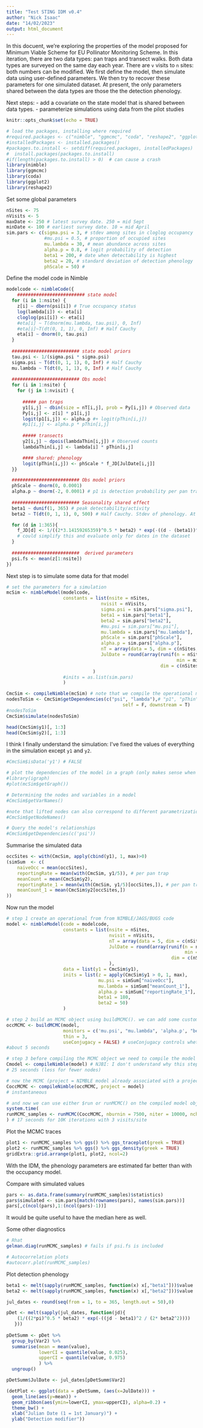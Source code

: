 ```yaml
---
title: "Test STING IDM v0.4"
author: "Nick Isaac"
date: "14/02/2023"
output: html_document
---
```


In this docuent, we're exploring the properties of the model proposed for Minimum Viable Scheme for EU Pollinator Monitoring Scheme. In this iteration, there are two data types: pan traps and transect walks. Both data types are surveyed on the same day each year. There are `v` visits to `n` sites: both numbers can be modified. We first define the model, then simulate data using user-defined parameters. We then try to recover these parameters for one simulated dataset. At present, the only parameters shared between the data types are those the the detection phenology.

Next steps:
- add a covariate on the state model that is shared between data types.
- parameterize simulations using data from the pilot studies

```r
knitr::opts_chunk$set(echo = TRUE)

# load the packages, installing where required
#required.packages <- c("nimble", "ggmcmc", "coda", "reshape2", "ggplot2")
#installedPackages <- installed.packages()
#packages.to.install <- setdiff(required.packages, installedPackages)
#  install.packages(packages.to.install)
#if(length(packages.to.install) > 0)  # can cause a crash
library(nimble)
library(ggmcmc)
library(coda)
library(ggplot2)
library(reshape2)
```

Set some global parameters
```r
nSites <- 75
nVisits <- 5
maxDate <- 250 # latest survey date. 250 = mid Sept
minDate <- 100 # earliest survey date. 10 = mid April
sim.pars <- c(sigma.psi = 3, # stdev among sites in cloglog occupancy
              #mu.psi = 0.5, # proportion of occupied sites 
              mu.lambda = 30, # mean abundance across sites
              alpha.p = 0.8, # logit probability of detection 
              beta1 = 200, # date when detectability is highest
              beta2 = 20, # standard deviation of detection phenology
              phScale = 50) #
```

Define the model code in Nimble
```r
modelcode <- nimbleCode({
    ######################### state model
  for (i in 1:nsite) {
    z[i] ~ dbern(psi[i]) # True occupancy status
    log(lambda[i]) <- eta[i] 
    cloglog(psi[i]) <- eta[i] 
    #eta[i] ~ T(dnorm(mu.lambda, tau.psi), 0, Inf)
    #eta[i]~T(dt(0, 1, 1), 0, Inf) # Half Cauchy 
    eta[i] ~ dnorm(0, tau.psi)
  }  
  
  ######################### state model priors
  tau.psi <- 1/(sigma.psi * sigma.psi) 
  sigma.psi ~ T(dt(0, 1, 1), 0, Inf) # Half Cauchy
  mu.lambda ~ T(dt(0, 1, 1), 0, Inf) # Half Cauchy  
  
  ######################### Obs model
  for (i in 1:nsite) {
    for (j in 1:nvisit) {
      
      ##### pan traps
      y1[i,j] ~ dbin(size = nT[i,j], prob = Py[i,j]) # Observed data
      Py[i,j] <- z[i] * p1[i,j]
      logit(p1[i,j]) <- alpha.p #+ logit(pThin[i,j])
      #p1[i,j] <- alpha.p * pThin[i,j]
      
      ##### transects 
      y2[i,j] ~ dpois(lambdaThin[i,j]) # Observed counts
      lambdaThin[i,j] <- lambda[i] * pThin[i,j]

      #### shared: phenology
      logit(pThin[i,j]) <- phScale * f_JD[JulDate[i,j]]
  }}

  ######################### Obs model priors
  phScale ~ dnorm(0, 0.0001)
  alpha.p ~ dnorm(-2, 0.0001) # p1 is detection probability per pan trap at peak phenology; could replace with a logistic model
  
  ######################### Seasonality shared effect
  beta1 ~ dunif(1, 365) # peak detectability/activity
  beta2 ~ T(dt(0, 1, 1), 0, 500) # Half Cauchy. Stdev of phenology. At sd=500 the curve is entirely flat

  for (d in 1:365){
    f_JD[d] <- 1/((2*3.14159265359)^0.5 * beta2) * exp(-((d - (beta1))^2 / (2* beta2^2)))
    # could simplify this and evaluate only for dates in the dataset
  }
  
  #########################  derived parameters
  psi.fs <- mean(z[1:nsite])
})
```


Next step is to simulate some data for that model
```r
# set the parameters for a simulation
mcSim <- nimbleModel(modelcode,
                     constants = list(nsite = nSites, 
                                   nvisit = nVisits,
                                   sigma.psi = sim.pars["sigma.psi"],
                                   beta1 = sim.pars["beta1"],
                                   beta2 = sim.pars["beta2"],
                                   #mu.psi = sim.pars["mu.psi"],
                                   mu.lambda = sim.pars["mu.lambda"],
                                   phScale = sim.pars["phScale"],
                                   alpha.p = sim.pars["alpha.p"],
                                   nT = array(data = 5, dim = c(nSites, nVisits)),
                                   JulDate = round(array(runif(n = nSites*nVisits, 
                                                               min = minDate, max = maxDate), 
                                                         dim = c(nSites, nVisits)), 0)
                                )
                     #inits = as.list(sim.pars)
                     )

CmcSim <- compileNimble(mcSim) # note that we compile the operational model not the code!
nodesToSim <- CmcSim$getDependencies(c("psi", "lambda"),# "p1", "pThin"),
                                           self = F, downstream = T)
#nodesToSim
CmcSim$simulate(nodesToSim)

head(CmcSim$y1)[, 1:3]
head(CmcSim$y2)[, 1:3]
```

I think I finally understand the simulation: I've fixed the values of everything in the simulation except `y1` and `y2`.


```r
#CmcSim$isData('y1') # FALSE

# plot the dependencies of the model in a graph (only makes sense when the model is very simple)
#library(igraph)
#plot(mcSim$getGraph())

# Determining the nodes and variables in a model
#CmcSim$getVarNames()

#note that lifted nodes can also correspond to different parametrizations
#CmcSim$getNodeNames()

# Query the model's relationships
#CmcSim$getDependencies(c('psi'))
```


Summarise the simulated data
```r
occSites <- with(CmcSim, apply(cbind(y1), 1, max)>0)
(simSum  <- c(
    naiveOcc = mean(occSites),
    reportingRate = mean(with(CmcSim, y1/5)), # per pan trap
    meanCount = mean(CmcSim$y2),
    reportingRate_1 = mean(with(CmcSim, y1/5)[occSites,]), # per pan trap
    meanCount_1 = mean(CmcSim$y2[occSites,])
))
```


Now run the model
```r
# step 1 create an operational from from NIMBLE/JAGS/BUGS code
model <- nimbleModel(code = modelcode, 
                     constants = list(nsite = nSites, 
                                      nvisit = nVisits,
                                      nT = array(data = 5, dim = c(nSites, nVisits)),
                                      JulDate = round(array(runif(n = nSites*nVisits, 
                                                                  min = minDate, max = maxDate), 
                                                             dim = c(nSites, nVisits)), 0)
                                      ),
                     data = list(y1 = CmcSim$y1), 
                     inits = list(z = apply(CmcSim$y1 > 0, 1, max), 
                                  mu.psi = simSum["naiveOcc"], 
                                  mu.lambda = simSum["meanCount_1"],
                                  alpha.p = simSum["reportingRate_1"],
                                  beta1 = 180,
                                  beta2 = 50)
                     )

# step 2 build an MCMC object using buildMCMC(). we can add some customization here
occMCMC <- buildMCMC(model, 
                     monitors = c('mu.psi', "mu.lambda", 'alpha.p', "beta1", "beta2"), 
                     thin = 3, 
                     useConjugacy = FALSE) # useConjugacy controls whether conjugate samplers are assigned when possible
#about 5 seconds

# step 3 before compiling the MCMC object we need to compile the model first
Cmodel <- compileNimble(model) # NJBI: I don't understand why this step is necessary
# 25 seconds (less for fewer nodes)

# now the MCMC (project = NIMBLE model already associated with a project)
CoccMCMC <- compileNimble(occMCMC, project = model)
# instantaneous

# and now we can use either $run or runMCMC() on the compiled model object.
system.time(
runMCMC_samples <- runMCMC(CoccMCMC, nburnin = 7500, niter = 10000, nchains = 3, samplesAsCodaMCMC = T)
) # 17 seconds for 10K iterations with 3 visits/site
```

Plot the MCMC traces
```r
plot1 <- runMCMC_samples %>% ggs() %>% ggs_traceplot(greek = TRUE)
plot2 <- runMCMC_samples %>% ggs() %>% ggs_density(greek = TRUE)
gridExtra::grid.arrange(plot1, plot2, ncol=2)
```

With the IDM, the phenology parameters are estimated far better than with the occupancy model.

Compare with simulated values
```r
pars <- as.data.frame(summary(runMCMC_samples)$statistics)
pars$simulated <- sim.pars[match(rownames(pars), names(sim.pars))]
pars[,c(ncol(pars),1:(ncol(pars)-1))]
```

It would be quite useful to have the median here as well.

Some other diagnostics
```r
# Rhat
gelman.diag(runMCMC_samples) # fails if psi.fs is included

# Autocorrelation plots
#autocorr.plot(runMCMC_samples)
```


Plot detection phenology
```r
beta1 <- melt(sapply(runMCMC_samples, function(x) x[,"beta1"]))$value
beta2 <- melt(sapply(runMCMC_samples, function(x) x[,"beta2"]))$value

jul_dates <- round(seq(from = 1, to = 365, length.out = 50),0)

pDet <- melt(sapply(jul_dates, function(jd){
    (1/((2*pi)^0.5 * beta2) * exp(-((jd - beta1)^2 / (2* beta2^2))))
   }))
    
pDetSumm <- pDet %>% 
  group_by(Var2) %>%
  summarise(mean = mean(value),
            lowerCI = quantile(value, 0.025),
            upperCI = quantile(value, 0.975)
            ) %>%
  ungroup()

pDetSumm$JulDate <- jul_dates[pDetSumm$Var2]

(detPlot <- ggplot(data = pDetSumm, (aes(x=JulDate))) +
  geom_line(aes(y=mean)) +
  geom_ribbon(aes(ymin=lowerCI, ymax=upperCI), alpha=0.2) +
  theme_bw() +
  xlab("Julian Date (1 = 1st January)") +
  ylab("Detection modifier"))
```